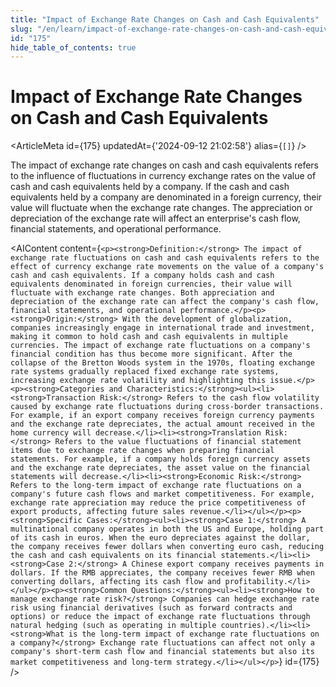 ```yaml
---
title: "Impact of Exchange Rate Changes on Cash and Cash Equivalents"
slug: "/en/learn/impact-of-exchange-rate-changes-on-cash-and-cash-equivalents-175"
id: "175"
hide_table_of_contents: true
---
```



# Impact of Exchange Rate Changes on Cash and Cash Equivalents

<ArticleMeta id={175} updatedAt={'2024-09-12 21:02:58'} alias={`[]`} />
<div className='border-solid border-b border-t-0 my-4 border-[var(--ifm-color-gray-300)]' />

The impact of exchange rate changes on cash and cash equivalents refers to the influence of fluctuations in currency exchange rates on the value of cash and cash equivalents held by a company. If the cash and cash equivalents held by a company are denominated in a foreign currency, their value will fluctuate when the exchange rate changes. The appreciation or depreciation of the exchange rate will affect an enterprise's cash flow, financial statements, and operational performance.

<AIContent content={`<p><strong>Definition:</strong> The impact of exchange rate fluctuations on cash and cash equivalents refers to the effect of currency exchange rate movements on the value of a company's cash and cash equivalents. If a company holds cash and cash equivalents denominated in foreign currencies, their value will fluctuate with exchange rate changes. Both appreciation and depreciation of the exchange rate can affect the company's cash flow, financial statements, and operational performance.</p><p><strong>Origin:</strong> With the development of globalization, companies increasingly engage in international trade and investment, making it common to hold cash and cash equivalents in multiple currencies. The impact of exchange rate fluctuations on a company's financial condition has thus become more significant. After the collapse of the Bretton Woods system in the 1970s, floating exchange rate systems gradually replaced fixed exchange rate systems, increasing exchange rate volatility and highlighting this issue.</p><p><strong>Categories and Characteristics:</strong><ul><li><strong>Transaction Risk:</strong> Refers to the cash flow volatility caused by exchange rate fluctuations during cross-border transactions. For example, if an export company receives foreign currency payments and the exchange rate depreciates, the actual amount received in the home currency will decrease.</li><li><strong>Translation Risk:</strong> Refers to the value fluctuations of financial statement items due to exchange rate changes when preparing financial statements. For example, if a company holds foreign currency assets and the exchange rate depreciates, the asset value on the financial statements will decrease.</li><li><strong>Economic Risk:</strong> Refers to the long-term impact of exchange rate fluctuations on a company's future cash flows and market competitiveness. For example, exchange rate appreciation may reduce the price competitiveness of export products, affecting future sales revenue.</li></ul></p><p><strong>Specific Cases:</strong><ul><li><strong>Case 1:</strong> A multinational company operates in both the US and Europe, holding part of its cash in euros. When the euro depreciates against the dollar, the company receives fewer dollars when converting euro cash, reducing the cash and cash equivalents on its financial statements.</li><li><strong>Case 2:</strong> A Chinese export company receives payments in dollars. If the RMB appreciates, the company receives fewer RMB when converting dollars, affecting its cash flow and profitability.</li></ul></p><p><strong>Common Questions:</strong><ul><li><strong>How to manage exchange rate risk?</strong> Companies can hedge exchange rate risk using financial derivatives (such as forward contracts and options) or reduce the impact of exchange rate fluctuations through natural hedging (such as operating in multiple countries).</li><li><strong>What is the long-term impact of exchange rate fluctuations on a company?</strong> Exchange rate fluctuations can affect not only a company's short-term cash flow and financial statements but also its market competitiveness and long-term strategy.</li></ul></p>`} id={175} />
